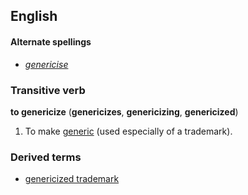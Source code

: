 ==English==
====Alternate spellings====
*''[[genericise]]''

===Transitive verb===
'''to genericize''' ('''genericizes''', '''genericizing''', '''genericized''')

#To make [[generic]] (used especially of a trademark).

===Derived terms===
*[[genericized trademark]]